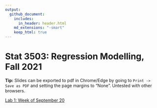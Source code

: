 ```yaml
---
output:
  github_document:
    includes:
      in_header: header.html
    md_extensions: "-smart"
    keep_html: true
---
```


# Stat 3503: Regression Modelling, Fall 2021

**Tip:** Slides can be exported to pdf in Chrome/Edge by going to `Print -> Save as PDF` and setting
the page margins to "None". Untested with other browsers.

[Lab 1: Week of September 20](./Lab 1/)
